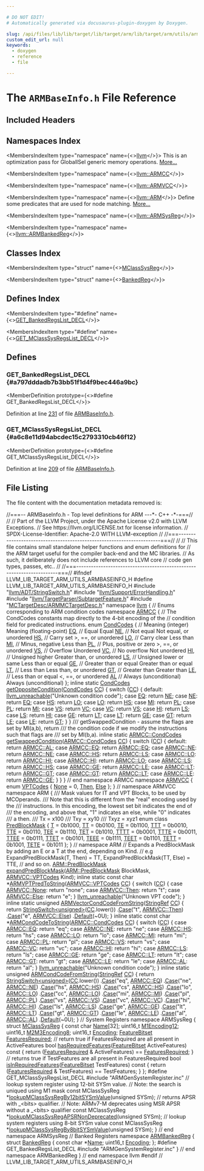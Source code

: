 ```yaml
---

# DO NOT EDIT!
# Automatically generated via docusaurus-plugin-doxygen by Doxygen.

slug: /api/files/lib/lib/target/lib/target/arm/lib/target/arm/utils/armbaseinfo-h
custom_edit_url: null
keywords:
  - doxygen
  - reference
  - file

---
```





# The `ARMBaseInfo.h` File Reference

<DoxygenPage pluginConfig={pluginConfig}>



## Included Headers

<IncludesList>
<IncludesListItem
  filePath="llvm/ADT/StringSwitch.h"
  permalink="/docs/api/files/include/include/llvm/include/llvm/adt/stringswitch-h"
  isLocal="true" />
<IncludesListItem
  filePath="llvm/Support/ErrorHandling.h"
  permalink="/docs/api/files/include/include/llvm/include/llvm/support/errorhandling-h"
  isLocal="true" />
<IncludesListItem
  filePath="llvm/TargetParser/SubtargetFeature.h"
  permalink="/docs/api/files/include/include/llvm/include/llvm/targetparser/subtargetfeature-h"
  isLocal="true" />
<IncludesListItem
  filePath="MCTargetDesc/ARMMCTargetDesc.h"
  permalink="/docs/api/files/lib/lib/target/lib/target/arm/lib/target/arm/mctargetdesc/armmctargetdesc-h"
  isLocal="true" />
<IncludesListItem
  filePath="ARMGenSystemRegister.inc"
  permalink=""
  isLocal="true" />
</IncludesList>

## Namespaces Index

<MembersIndex>

<MembersIndexItem
  type="namespace"
  name={<><a href="/docs/api/namespaces/llvm">llvm</a></>}>
This is an optimization pass for GlobalISel generic memory operations. <a href="/docs/api/namespaces/llvm/#details">More...</a>
</MembersIndexItem>

<MembersIndexItem
  type="namespace"
  name={<><a href="/docs/api/namespaces/llvm/armcc">llvm::ARMCC</a></>}>
</MembersIndexItem>

<MembersIndexItem
  type="namespace"
  name={<><a href="/docs/api/namespaces/llvm/armvcc">llvm::ARMVCC</a></>}>
</MembersIndexItem>

<MembersIndexItem
  type="namespace"
  name={<><a href="/docs/api/namespaces/llvm/arm">llvm::ARM</a></>}>
Define some predicates that are used for node matching. <a href="/docs/api/namespaces/llvm/arm/#details">More...</a>
</MembersIndexItem>

<MembersIndexItem
  type="namespace"
  name={<><a href="/docs/api/namespaces/llvm/armsysreg">llvm::ARMSysReg</a></>}>
</MembersIndexItem>

<MembersIndexItem
  type="namespace"
  name={<><a href="/docs/api/namespaces/llvm/armbankedreg">llvm::ARMBankedReg</a></>}>
</MembersIndexItem>

</MembersIndex>

## Classes Index

<MembersIndex>

<MembersIndexItem
  type="struct"
  name={<><a href="/docs/api/structs/llvm/armsysreg/mclasssysreg">MClassSysReg</a></>}>
</MembersIndexItem>

<MembersIndexItem
  type="struct"
  name={<><a href="/docs/api/structs/llvm/armbankedreg/bankedreg">BankedReg</a></>}>
</MembersIndexItem>

</MembersIndex>

## Defines Index

<MembersIndex>

<MembersIndexItem
  type="#define"
  name={<><a href="#a797dddadb7b3bb51f1d4f9bec446a9bc">GET&#95;BankedRegsList&#95;DECL</a></>}>
</MembersIndexItem>

<MembersIndexItem
  type="#define"
  name={<><a href="#a6c8e11d94abcdec15c2793310cb46f12">GET&#95;MClassSysRegsList&#95;DECL</a></>}>
</MembersIndexItem>

</MembersIndex>


<SectionDefinition>

## Defines

### GET&#95;BankedRegsList&#95;DECL {#a797dddadb7b3bb51f1d4f9bec446a9bc}

<MemberDefinition
  prototype={<>#define GET&#95;BankedRegsList&#95;DECL</>}>

Definition at line <a href="#l00231">231</a> of file <a href="/docs/api/files/lib/lib/target/lib/target/arm/lib/target/arm/utils/armbaseinfo-h">ARMBaseInfo.h</a>.
</MemberDefinition>

### GET&#95;MClassSysRegsList&#95;DECL {#a6c8e11d94abcdec15c2793310cb46f12}

<MemberDefinition
  prototype={<>#define GET&#95;MClassSysRegsList&#95;DECL</>}>

Definition at line <a href="#l00209">209</a> of file <a href="/docs/api/files/lib/lib/target/lib/target/arm/lib/target/arm/utils/armbaseinfo-h">ARMBaseInfo.h</a>.
</MemberDefinition>

</SectionDefinition>

## File Listing

The file content with the documentation metadata removed is:

<ProgramListing>

<Link id="l00001" /><CodeLine lineNumber="1"><span class="doxyHighlightComment">//===-- ARMBaseInfo.h - Top level definitions for ARM ---&#42;- C++ -&#42;-===//</span></CodeLine>
<Link id="l00002" /><CodeLine lineNumber="2"><span class="doxyHighlightComment">//</span></CodeLine>
<Link id="l00003" /><CodeLine lineNumber="3"><span class="doxyHighlightComment">// Part of the LLVM Project, under the Apache License v2.0 with LLVM Exceptions.</span></CodeLine>
<Link id="l00004" /><CodeLine lineNumber="4"><span class="doxyHighlightComment">// See https://llvm.org/LICENSE.txt for license information.</span></CodeLine>
<Link id="l00005" /><CodeLine lineNumber="5"><span class="doxyHighlightComment">// SPDX-License-Identifier: Apache-2.0 WITH LLVM-exception</span></CodeLine>
<Link id="l00006" /><CodeLine lineNumber="6"><span class="doxyHighlightComment">//</span></CodeLine>
<Link id="l00007" /><CodeLine lineNumber="7"><span class="doxyHighlightComment">//===----------------------------------------------------------------------===//</span></CodeLine>
<Link id="l00008" /><CodeLine lineNumber="8"><span class="doxyHighlightComment">//</span></CodeLine>
<Link id="l00009" /><CodeLine lineNumber="9"><span class="doxyHighlightComment">// This file contains small standalone helper functions and enum definitions for</span></CodeLine>
<Link id="l00010" /><CodeLine lineNumber="10"><span class="doxyHighlightComment">// the ARM target useful for the compiler back-end and the MC libraries.</span></CodeLine>
<Link id="l00011" /><CodeLine lineNumber="11"><span class="doxyHighlightComment">// As such, it deliberately does not include references to LLVM core</span></CodeLine>
<Link id="l00012" /><CodeLine lineNumber="12"><span class="doxyHighlightComment">// code gen types, passes, etc..</span></CodeLine>
<Link id="l00013" /><CodeLine lineNumber="13"><span class="doxyHighlightComment">//</span></CodeLine>
<Link id="l00014" /><CodeLine lineNumber="14"><span class="doxyHighlightComment">//===----------------------------------------------------------------------===//</span></CodeLine>
<Link id="l00015" /><CodeLine lineNumber="15"></CodeLine>
<Link id="l00016" /><CodeLine lineNumber="16"><span class="doxyHighlightPreprocessor">#ifndef LLVM&#95;LIB&#95;TARGET&#95;ARM&#95;UTILS&#95;ARMBASEINFO&#95;H</span></CodeLine>
<Link id="l00017" /><CodeLine lineNumber="17"><span class="doxyHighlightPreprocessor">#define LLVM&#95;LIB&#95;TARGET&#95;ARM&#95;UTILS&#95;ARMBASEINFO&#95;H</span></CodeLine>
<Link id="l00018" /><CodeLine lineNumber="18"></CodeLine>
<Link id="l00019" /><CodeLine lineNumber="19"><span class="doxyHighlightPreprocessor">#include &quot;<a href="/docs/api/files/include/include/llvm/include/llvm/adt/stringswitch-h">llvm/ADT/StringSwitch.h</a>&quot;</span></CodeLine>
<Link id="l00020" /><CodeLine lineNumber="20"><span class="doxyHighlightPreprocessor">#include &quot;<a href="/docs/api/files/include/include/llvm/include/llvm/support/errorhandling-h">llvm/Support/ErrorHandling.h</a>&quot;</span></CodeLine>
<Link id="l00021" /><CodeLine lineNumber="21"><span class="doxyHighlightPreprocessor">#include &quot;<a href="/docs/api/files/include/include/llvm/include/llvm/targetparser/subtargetfeature-h">llvm/TargetParser/SubtargetFeature.h</a>&quot;</span></CodeLine>
<Link id="l00022" /><CodeLine lineNumber="22"><span class="doxyHighlightPreprocessor">#include &quot;<a href="/docs/api/files/lib/lib/target/lib/target/arm/lib/target/arm/mctargetdesc/armmctargetdesc-h">MCTargetDesc/ARMMCTargetDesc.h</a>&quot;</span></CodeLine>
<Link id="l00023" /><CodeLine lineNumber="23"></CodeLine>
<Link id="l00024" /><CodeLine lineNumber="24"><span class="doxyHighlightKeyword">namespace </span><span class="doxyHighlight"><a href="/docs/api/namespaces/llvm">llvm</a> &#123;</span></CodeLine>
<Link id="l00025" /><CodeLine lineNumber="25"></CodeLine>
<Link id="l00026" /><CodeLine lineNumber="26"><span class="doxyHighlightComment">// Enums corresponding to ARM condition codes</span></CodeLine>
<Link id="l00027" /><CodeLine lineNumber="27" lineLink="/docs/api/namespaces/llvm/armcc"><span class="doxyHighlightKeyword">namespace </span><span class="doxyHighlight"><a href="/docs/api/namespaces/llvm/armcc">ARMCC</a> &#123;</span></CodeLine>
<Link id="l00028" /><CodeLine lineNumber="28"><span class="doxyHighlightComment">// The CondCodes constants map directly to the 4-bit encoding of the</span></CodeLine>
<Link id="l00029" /><CodeLine lineNumber="29"><span class="doxyHighlightComment">// condition field for predicated instructions.</span></CodeLine>
<Link id="l00030" /><CodeLine lineNumber="30" lineLink="/docs/api/namespaces/llvm/armcc/#ac8391dd6b8083baa870dee5142ff22b6"><span class="doxyHighlightKeyword">enum</span><span class="doxyHighlight"> <a href="/docs/api/namespaces/llvm/armcc/#ac8391dd6b8083baa870dee5142ff22b6">CondCodes</a> &#123; </span><span class="doxyHighlightComment">// Meaning (integer)          Meaning (floating-point)</span></CodeLine>
<Link id="l00031" /><CodeLine lineNumber="31" lineLink="/docs/api/namespaces/llvm/armcc/#ac8391dd6b8083baa870dee5142ff22b6a4f1d9a9a0660bc80837984980c7ba402"><span class="doxyHighlight">  <a href="/docs/api/namespaces/llvm/armcc/#ac8391dd6b8083baa870dee5142ff22b6a4f1d9a9a0660bc80837984980c7ba402">EQ</a>,            </span><span class="doxyHighlightComment">// Equal                      Equal</span></CodeLine>
<Link id="l00032" /><CodeLine lineNumber="32" lineLink="/docs/api/namespaces/llvm/armcc/#ac8391dd6b8083baa870dee5142ff22b6ae08639a6e0f682daf9d9b4809ee0cf7c"><span class="doxyHighlight">  <a href="/docs/api/namespaces/llvm/armcc/#ac8391dd6b8083baa870dee5142ff22b6ae08639a6e0f682daf9d9b4809ee0cf7c">NE</a>,            </span><span class="doxyHighlightComment">// Not equal                  Not equal, or unordered</span></CodeLine>
<Link id="l00033" /><CodeLine lineNumber="33" lineLink="/docs/api/namespaces/llvm/armcc/#ac8391dd6b8083baa870dee5142ff22b6a038249ad0a9ef6d79cc3506c96dd3c1f"><span class="doxyHighlight">  <a href="/docs/api/namespaces/llvm/armcc/#ac8391dd6b8083baa870dee5142ff22b6a038249ad0a9ef6d79cc3506c96dd3c1f">HS</a>,            </span><span class="doxyHighlightComment">// Carry set                  &gt;, ==, or unordered</span></CodeLine>
<Link id="l00034" /><CodeLine lineNumber="34" lineLink="/docs/api/namespaces/llvm/armcc/#ac8391dd6b8083baa870dee5142ff22b6a85a7716b3a259c91702bce293fb923df"><span class="doxyHighlight">  <a href="/docs/api/namespaces/llvm/armcc/#ac8391dd6b8083baa870dee5142ff22b6a85a7716b3a259c91702bce293fb923df">LO</a>,            </span><span class="doxyHighlightComment">// Carry clear                Less than</span></CodeLine>
<Link id="l00035" /><CodeLine lineNumber="35" lineLink="/docs/api/namespaces/llvm/armcc/#ac8391dd6b8083baa870dee5142ff22b6af6284b830f5e4fe2a8ddb9ff1a25ee46"><span class="doxyHighlight">  <a href="/docs/api/namespaces/llvm/armcc/#ac8391dd6b8083baa870dee5142ff22b6af6284b830f5e4fe2a8ddb9ff1a25ee46">MI</a>,            </span><span class="doxyHighlightComment">// Minus, negative            Less than</span></CodeLine>
<Link id="l00036" /><CodeLine lineNumber="36" lineLink="/docs/api/namespaces/llvm/armcc/#ac8391dd6b8083baa870dee5142ff22b6a8a1e111b6a355c527c0e325a6492c1fe"><span class="doxyHighlight">  <a href="/docs/api/namespaces/llvm/armcc/#ac8391dd6b8083baa870dee5142ff22b6a8a1e111b6a355c527c0e325a6492c1fe">PL</a>,            </span><span class="doxyHighlightComment">// Plus, positive or zero     &gt;, ==, or unordered</span></CodeLine>
<Link id="l00037" /><CodeLine lineNumber="37" lineLink="/docs/api/namespaces/llvm/armcc/#ac8391dd6b8083baa870dee5142ff22b6abe109952a13e776b7b978e02e4f33427"><span class="doxyHighlight">  <a href="/docs/api/namespaces/llvm/armcc/#ac8391dd6b8083baa870dee5142ff22b6abe109952a13e776b7b978e02e4f33427">VS</a>,            </span><span class="doxyHighlightComment">// Overflow                   Unordered</span></CodeLine>
<Link id="l00038" /><CodeLine lineNumber="38" lineLink="/docs/api/namespaces/llvm/armcc/#ac8391dd6b8083baa870dee5142ff22b6ad2c4e3875c38c36df4848049d50cc28d"><span class="doxyHighlight">  <a href="/docs/api/namespaces/llvm/armcc/#ac8391dd6b8083baa870dee5142ff22b6ad2c4e3875c38c36df4848049d50cc28d">VC</a>,            </span><span class="doxyHighlightComment">// No overflow                Not unordered</span></CodeLine>
<Link id="l00039" /><CodeLine lineNumber="39" lineLink="/docs/api/namespaces/llvm/armcc/#ac8391dd6b8083baa870dee5142ff22b6a7ed629585c923f434528020bd892bb97"><span class="doxyHighlight">  <a href="/docs/api/namespaces/llvm/armcc/#ac8391dd6b8083baa870dee5142ff22b6a7ed629585c923f434528020bd892bb97">HI</a>,            </span><span class="doxyHighlightComment">// Unsigned higher            Greater than, or unordered</span></CodeLine>
<Link id="l00040" /><CodeLine lineNumber="40" lineLink="/docs/api/namespaces/llvm/armcc/#ac8391dd6b8083baa870dee5142ff22b6a5b518bf08cf352b115648f7719a7f610"><span class="doxyHighlight">  <a href="/docs/api/namespaces/llvm/armcc/#ac8391dd6b8083baa870dee5142ff22b6a5b518bf08cf352b115648f7719a7f610">LS</a>,            </span><span class="doxyHighlightComment">// Unsigned lower or same     Less than or equal</span></CodeLine>
<Link id="l00041" /><CodeLine lineNumber="41" lineLink="/docs/api/namespaces/llvm/armcc/#ac8391dd6b8083baa870dee5142ff22b6a802d63db44042a459a19b9f89b5b470c"><span class="doxyHighlight">  <a href="/docs/api/namespaces/llvm/armcc/#ac8391dd6b8083baa870dee5142ff22b6a802d63db44042a459a19b9f89b5b470c">GE</a>,            </span><span class="doxyHighlightComment">// Greater than or equal      Greater than or equal</span></CodeLine>
<Link id="l00042" /><CodeLine lineNumber="42" lineLink="/docs/api/namespaces/llvm/armcc/#ac8391dd6b8083baa870dee5142ff22b6a5f1f4297ecf2dafb48ff1cb0597faea8"><span class="doxyHighlight">  <a href="/docs/api/namespaces/llvm/armcc/#ac8391dd6b8083baa870dee5142ff22b6a5f1f4297ecf2dafb48ff1cb0597faea8">LT</a>,            </span><span class="doxyHighlightComment">// Less than                  Less than, or unordered</span></CodeLine>
<Link id="l00043" /><CodeLine lineNumber="43" lineLink="/docs/api/namespaces/llvm/armcc/#ac8391dd6b8083baa870dee5142ff22b6ace020af050937ea3b758ed0f2c07af50"><span class="doxyHighlight">  <a href="/docs/api/namespaces/llvm/armcc/#ac8391dd6b8083baa870dee5142ff22b6ace020af050937ea3b758ed0f2c07af50">GT</a>,            </span><span class="doxyHighlightComment">// Greater than               Greater than</span></CodeLine>
<Link id="l00044" /><CodeLine lineNumber="44" lineLink="/docs/api/namespaces/llvm/armcc/#ac8391dd6b8083baa870dee5142ff22b6a59df2d2242b1477e41d1d160980ed371"><span class="doxyHighlight">  <a href="/docs/api/namespaces/llvm/armcc/#ac8391dd6b8083baa870dee5142ff22b6a59df2d2242b1477e41d1d160980ed371">LE</a>,            </span><span class="doxyHighlightComment">// Less than or equal         &lt;, ==, or unordered</span></CodeLine>
<Link id="l00045" /><CodeLine lineNumber="45" lineLink="/docs/api/namespaces/llvm/armcc/#ac8391dd6b8083baa870dee5142ff22b6a8b2ef77967dee1220cc6ee5aee595e11"><span class="doxyHighlight">  <a href="/docs/api/namespaces/llvm/armcc/#ac8391dd6b8083baa870dee5142ff22b6a8b2ef77967dee1220cc6ee5aee595e11">AL</a>             </span><span class="doxyHighlightComment">// Always (unconditional)     Always (unconditional)</span></CodeLine>
<Link id="l00046" /><CodeLine lineNumber="46"><span class="doxyHighlight">&#125;;</span></CodeLine>
<Link id="l00047" /><CodeLine lineNumber="47"></CodeLine>
<Link id="l00048" /><CodeLine lineNumber="48" lineLink="/docs/api/namespaces/llvm/armcc/#a4bd63de978510703f28cd98ea7c0ffa5"><span class="doxyHighlightKeyword">inline</span><span class="doxyHighlight"> </span><span class="doxyHighlightKeyword">static</span><span class="doxyHighlight"> <a href="/docs/api/namespaces/llvm/armcc/#ac8391dd6b8083baa870dee5142ff22b6">CondCodes</a> <a href="/docs/api/namespaces/llvm/armcc/#a4bd63de978510703f28cd98ea7c0ffa5">getOppositeCondition</a>(<a href="/docs/api/namespaces/llvm/armcc/#ac8391dd6b8083baa870dee5142ff22b6">CondCodes</a> <a href="/docs/api/files/lib/lib/target/lib/target/riscv/riscvredundantcopyelimination-cpp/#a77c69067ae8279bc00ab8757731e90d7">CC</a>) &#123;</span></CodeLine>
<Link id="l00049" /><CodeLine lineNumber="49"><span class="doxyHighlight">  </span><span class="doxyHighlightKeywordFlow">switch</span><span class="doxyHighlight"> (<a href="/docs/api/files/lib/lib/target/lib/target/riscv/riscvredundantcopyelimination-cpp/#a77c69067ae8279bc00ab8757731e90d7">CC</a>) &#123;</span></CodeLine>
<Link id="l00050" /><CodeLine lineNumber="50"><span class="doxyHighlight">  </span><span class="doxyHighlightKeywordFlow">default</span><span class="doxyHighlight">: <a href="/docs/api/files/include/include/llvm/include/llvm/support/errorhandling-h/#ace243f5c25697a1107cce46626b3dc94">llvm&#95;unreachable</a>(</span><span class="doxyHighlightStringLiteral">&quot;Unknown condition code&quot;</span><span class="doxyHighlight">);</span></CodeLine>
<Link id="l00051" /><CodeLine lineNumber="51"><span class="doxyHighlight">  </span><span class="doxyHighlightKeywordFlow">case</span><span class="doxyHighlight"> <a href="/docs/api/namespaces/llvm/armcc/#ac8391dd6b8083baa870dee5142ff22b6a4f1d9a9a0660bc80837984980c7ba402">EQ</a>: </span><span class="doxyHighlightKeywordFlow">return</span><span class="doxyHighlight"> <a href="/docs/api/namespaces/llvm/armcc/#ac8391dd6b8083baa870dee5142ff22b6ae08639a6e0f682daf9d9b4809ee0cf7c">NE</a>;</span></CodeLine>
<Link id="l00052" /><CodeLine lineNumber="52"><span class="doxyHighlight">  </span><span class="doxyHighlightKeywordFlow">case</span><span class="doxyHighlight"> <a href="/docs/api/namespaces/llvm/armcc/#ac8391dd6b8083baa870dee5142ff22b6ae08639a6e0f682daf9d9b4809ee0cf7c">NE</a>: </span><span class="doxyHighlightKeywordFlow">return</span><span class="doxyHighlight"> <a href="/docs/api/namespaces/llvm/armcc/#ac8391dd6b8083baa870dee5142ff22b6a4f1d9a9a0660bc80837984980c7ba402">EQ</a>;</span></CodeLine>
<Link id="l00053" /><CodeLine lineNumber="53"><span class="doxyHighlight">  </span><span class="doxyHighlightKeywordFlow">case</span><span class="doxyHighlight"> <a href="/docs/api/namespaces/llvm/armcc/#ac8391dd6b8083baa870dee5142ff22b6a038249ad0a9ef6d79cc3506c96dd3c1f">HS</a>: </span><span class="doxyHighlightKeywordFlow">return</span><span class="doxyHighlight"> <a href="/docs/api/namespaces/llvm/armcc/#ac8391dd6b8083baa870dee5142ff22b6a85a7716b3a259c91702bce293fb923df">LO</a>;</span></CodeLine>
<Link id="l00054" /><CodeLine lineNumber="54"><span class="doxyHighlight">  </span><span class="doxyHighlightKeywordFlow">case</span><span class="doxyHighlight"> <a href="/docs/api/namespaces/llvm/armcc/#ac8391dd6b8083baa870dee5142ff22b6a85a7716b3a259c91702bce293fb923df">LO</a>: </span><span class="doxyHighlightKeywordFlow">return</span><span class="doxyHighlight"> <a href="/docs/api/namespaces/llvm/armcc/#ac8391dd6b8083baa870dee5142ff22b6a038249ad0a9ef6d79cc3506c96dd3c1f">HS</a>;</span></CodeLine>
<Link id="l00055" /><CodeLine lineNumber="55"><span class="doxyHighlight">  </span><span class="doxyHighlightKeywordFlow">case</span><span class="doxyHighlight"> <a href="/docs/api/namespaces/llvm/armcc/#ac8391dd6b8083baa870dee5142ff22b6af6284b830f5e4fe2a8ddb9ff1a25ee46">MI</a>: </span><span class="doxyHighlightKeywordFlow">return</span><span class="doxyHighlight"> <a href="/docs/api/namespaces/llvm/armcc/#ac8391dd6b8083baa870dee5142ff22b6a8a1e111b6a355c527c0e325a6492c1fe">PL</a>;</span></CodeLine>
<Link id="l00056" /><CodeLine lineNumber="56"><span class="doxyHighlight">  </span><span class="doxyHighlightKeywordFlow">case</span><span class="doxyHighlight"> <a href="/docs/api/namespaces/llvm/armcc/#ac8391dd6b8083baa870dee5142ff22b6a8a1e111b6a355c527c0e325a6492c1fe">PL</a>: </span><span class="doxyHighlightKeywordFlow">return</span><span class="doxyHighlight"> <a href="/docs/api/namespaces/llvm/armcc/#ac8391dd6b8083baa870dee5142ff22b6af6284b830f5e4fe2a8ddb9ff1a25ee46">MI</a>;</span></CodeLine>
<Link id="l00057" /><CodeLine lineNumber="57"><span class="doxyHighlight">  </span><span class="doxyHighlightKeywordFlow">case</span><span class="doxyHighlight"> <a href="/docs/api/namespaces/llvm/armcc/#ac8391dd6b8083baa870dee5142ff22b6abe109952a13e776b7b978e02e4f33427">VS</a>: </span><span class="doxyHighlightKeywordFlow">return</span><span class="doxyHighlight"> <a href="/docs/api/namespaces/llvm/armcc/#ac8391dd6b8083baa870dee5142ff22b6ad2c4e3875c38c36df4848049d50cc28d">VC</a>;</span></CodeLine>
<Link id="l00058" /><CodeLine lineNumber="58"><span class="doxyHighlight">  </span><span class="doxyHighlightKeywordFlow">case</span><span class="doxyHighlight"> <a href="/docs/api/namespaces/llvm/armcc/#ac8391dd6b8083baa870dee5142ff22b6ad2c4e3875c38c36df4848049d50cc28d">VC</a>: </span><span class="doxyHighlightKeywordFlow">return</span><span class="doxyHighlight"> <a href="/docs/api/namespaces/llvm/armcc/#ac8391dd6b8083baa870dee5142ff22b6abe109952a13e776b7b978e02e4f33427">VS</a>;</span></CodeLine>
<Link id="l00059" /><CodeLine lineNumber="59"><span class="doxyHighlight">  </span><span class="doxyHighlightKeywordFlow">case</span><span class="doxyHighlight"> <a href="/docs/api/namespaces/llvm/armcc/#ac8391dd6b8083baa870dee5142ff22b6a7ed629585c923f434528020bd892bb97">HI</a>: </span><span class="doxyHighlightKeywordFlow">return</span><span class="doxyHighlight"> <a href="/docs/api/namespaces/llvm/armcc/#ac8391dd6b8083baa870dee5142ff22b6a5b518bf08cf352b115648f7719a7f610">LS</a>;</span></CodeLine>
<Link id="l00060" /><CodeLine lineNumber="60"><span class="doxyHighlight">  </span><span class="doxyHighlightKeywordFlow">case</span><span class="doxyHighlight"> <a href="/docs/api/namespaces/llvm/armcc/#ac8391dd6b8083baa870dee5142ff22b6a5b518bf08cf352b115648f7719a7f610">LS</a>: </span><span class="doxyHighlightKeywordFlow">return</span><span class="doxyHighlight"> <a href="/docs/api/namespaces/llvm/armcc/#ac8391dd6b8083baa870dee5142ff22b6a7ed629585c923f434528020bd892bb97">HI</a>;</span></CodeLine>
<Link id="l00061" /><CodeLine lineNumber="61"><span class="doxyHighlight">  </span><span class="doxyHighlightKeywordFlow">case</span><span class="doxyHighlight"> <a href="/docs/api/namespaces/llvm/armcc/#ac8391dd6b8083baa870dee5142ff22b6a802d63db44042a459a19b9f89b5b470c">GE</a>: </span><span class="doxyHighlightKeywordFlow">return</span><span class="doxyHighlight"> <a href="/docs/api/namespaces/llvm/armcc/#ac8391dd6b8083baa870dee5142ff22b6a5f1f4297ecf2dafb48ff1cb0597faea8">LT</a>;</span></CodeLine>
<Link id="l00062" /><CodeLine lineNumber="62"><span class="doxyHighlight">  </span><span class="doxyHighlightKeywordFlow">case</span><span class="doxyHighlight"> <a href="/docs/api/namespaces/llvm/armcc/#ac8391dd6b8083baa870dee5142ff22b6a5f1f4297ecf2dafb48ff1cb0597faea8">LT</a>: </span><span class="doxyHighlightKeywordFlow">return</span><span class="doxyHighlight"> <a href="/docs/api/namespaces/llvm/armcc/#ac8391dd6b8083baa870dee5142ff22b6a802d63db44042a459a19b9f89b5b470c">GE</a>;</span></CodeLine>
<Link id="l00063" /><CodeLine lineNumber="63"><span class="doxyHighlight">  </span><span class="doxyHighlightKeywordFlow">case</span><span class="doxyHighlight"> <a href="/docs/api/namespaces/llvm/armcc/#ac8391dd6b8083baa870dee5142ff22b6ace020af050937ea3b758ed0f2c07af50">GT</a>: </span><span class="doxyHighlightKeywordFlow">return</span><span class="doxyHighlight"> <a href="/docs/api/namespaces/llvm/armcc/#ac8391dd6b8083baa870dee5142ff22b6a59df2d2242b1477e41d1d160980ed371">LE</a>;</span></CodeLine>
<Link id="l00064" /><CodeLine lineNumber="64"><span class="doxyHighlight">  </span><span class="doxyHighlightKeywordFlow">case</span><span class="doxyHighlight"> <a href="/docs/api/namespaces/llvm/armcc/#ac8391dd6b8083baa870dee5142ff22b6a59df2d2242b1477e41d1d160980ed371">LE</a>: </span><span class="doxyHighlightKeywordFlow">return</span><span class="doxyHighlight"> <a href="/docs/api/namespaces/llvm/armcc/#ac8391dd6b8083baa870dee5142ff22b6ace020af050937ea3b758ed0f2c07af50">GT</a>;</span></CodeLine>
<Link id="l00065" /><CodeLine lineNumber="65"><span class="doxyHighlight">  &#125;</span></CodeLine>
<Link id="l00066" /><CodeLine lineNumber="66"><span class="doxyHighlight">&#125;</span></CodeLine>
<Link id="l00067" /><CodeLine lineNumber="67"></CodeLine>
<Link id="l00068" /><CodeLine lineNumber="68"><span class="doxyHighlightComment">/// getSwappedCondition - assume the flags are set by MI(a,b), return</span></CodeLine>
<Link id="l00069" /><CodeLine lineNumber="69"><span class="doxyHighlightComment">/// the condition code if we modify the instructions such that flags are</span></CodeLine>
<Link id="l00070" /><CodeLine lineNumber="70"><span class="doxyHighlightComment">/// set by MI(b,a).</span></CodeLine>
<Link id="l00071" /><CodeLine lineNumber="71" lineLink="/docs/api/namespaces/llvm/armcc/#a61cfc597ed332871e150787939dd3923"><span class="doxyHighlightKeyword">inline</span><span class="doxyHighlight"> </span><span class="doxyHighlightKeyword">static</span><span class="doxyHighlight"> <a href="/docs/api/namespaces/llvm/armcc/#ac8391dd6b8083baa870dee5142ff22b6">ARMCC::CondCodes</a> <a href="/docs/api/namespaces/llvm/armcc/#a61cfc597ed332871e150787939dd3923">getSwappedCondition</a>(<a href="/docs/api/namespaces/llvm/armcc/#ac8391dd6b8083baa870dee5142ff22b6">ARMCC::CondCodes</a> <a href="/docs/api/files/lib/lib/target/lib/target/riscv/riscvredundantcopyelimination-cpp/#a77c69067ae8279bc00ab8757731e90d7">CC</a>) &#123;</span></CodeLine>
<Link id="l00072" /><CodeLine lineNumber="72"><span class="doxyHighlight">  </span><span class="doxyHighlightKeywordFlow">switch</span><span class="doxyHighlight"> (<a href="/docs/api/files/lib/lib/target/lib/target/riscv/riscvredundantcopyelimination-cpp/#a77c69067ae8279bc00ab8757731e90d7">CC</a>) &#123;</span></CodeLine>
<Link id="l00073" /><CodeLine lineNumber="73"><span class="doxyHighlight">  </span><span class="doxyHighlightKeywordFlow">default</span><span class="doxyHighlight">: </span><span class="doxyHighlightKeywordFlow">return</span><span class="doxyHighlight"> <a href="/docs/api/namespaces/llvm/armcc/#ac8391dd6b8083baa870dee5142ff22b6a8b2ef77967dee1220cc6ee5aee595e11">ARMCC::AL</a>;</span></CodeLine>
<Link id="l00074" /><CodeLine lineNumber="74"><span class="doxyHighlight">  </span><span class="doxyHighlightKeywordFlow">case</span><span class="doxyHighlight"> <a href="/docs/api/namespaces/llvm/armcc/#ac8391dd6b8083baa870dee5142ff22b6a4f1d9a9a0660bc80837984980c7ba402">ARMCC::EQ</a>: </span><span class="doxyHighlightKeywordFlow">return</span><span class="doxyHighlight"> <a href="/docs/api/namespaces/llvm/armcc/#ac8391dd6b8083baa870dee5142ff22b6a4f1d9a9a0660bc80837984980c7ba402">ARMCC::EQ</a>;</span></CodeLine>
<Link id="l00075" /><CodeLine lineNumber="75"><span class="doxyHighlight">  </span><span class="doxyHighlightKeywordFlow">case</span><span class="doxyHighlight"> <a href="/docs/api/namespaces/llvm/armcc/#ac8391dd6b8083baa870dee5142ff22b6ae08639a6e0f682daf9d9b4809ee0cf7c">ARMCC::NE</a>: </span><span class="doxyHighlightKeywordFlow">return</span><span class="doxyHighlight"> <a href="/docs/api/namespaces/llvm/armcc/#ac8391dd6b8083baa870dee5142ff22b6ae08639a6e0f682daf9d9b4809ee0cf7c">ARMCC::NE</a>;</span></CodeLine>
<Link id="l00076" /><CodeLine lineNumber="76"><span class="doxyHighlight">  </span><span class="doxyHighlightKeywordFlow">case</span><span class="doxyHighlight"> <a href="/docs/api/namespaces/llvm/armcc/#ac8391dd6b8083baa870dee5142ff22b6a038249ad0a9ef6d79cc3506c96dd3c1f">ARMCC::HS</a>: </span><span class="doxyHighlightKeywordFlow">return</span><span class="doxyHighlight"> <a href="/docs/api/namespaces/llvm/armcc/#ac8391dd6b8083baa870dee5142ff22b6a5b518bf08cf352b115648f7719a7f610">ARMCC::LS</a>;</span></CodeLine>
<Link id="l00077" /><CodeLine lineNumber="77"><span class="doxyHighlight">  </span><span class="doxyHighlightKeywordFlow">case</span><span class="doxyHighlight"> <a href="/docs/api/namespaces/llvm/armcc/#ac8391dd6b8083baa870dee5142ff22b6a85a7716b3a259c91702bce293fb923df">ARMCC::LO</a>: </span><span class="doxyHighlightKeywordFlow">return</span><span class="doxyHighlight"> <a href="/docs/api/namespaces/llvm/armcc/#ac8391dd6b8083baa870dee5142ff22b6a7ed629585c923f434528020bd892bb97">ARMCC::HI</a>;</span></CodeLine>
<Link id="l00078" /><CodeLine lineNumber="78"><span class="doxyHighlight">  </span><span class="doxyHighlightKeywordFlow">case</span><span class="doxyHighlight"> <a href="/docs/api/namespaces/llvm/armcc/#ac8391dd6b8083baa870dee5142ff22b6a7ed629585c923f434528020bd892bb97">ARMCC::HI</a>: </span><span class="doxyHighlightKeywordFlow">return</span><span class="doxyHighlight"> <a href="/docs/api/namespaces/llvm/armcc/#ac8391dd6b8083baa870dee5142ff22b6a85a7716b3a259c91702bce293fb923df">ARMCC::LO</a>;</span></CodeLine>
<Link id="l00079" /><CodeLine lineNumber="79"><span class="doxyHighlight">  </span><span class="doxyHighlightKeywordFlow">case</span><span class="doxyHighlight"> <a href="/docs/api/namespaces/llvm/armcc/#ac8391dd6b8083baa870dee5142ff22b6a5b518bf08cf352b115648f7719a7f610">ARMCC::LS</a>: </span><span class="doxyHighlightKeywordFlow">return</span><span class="doxyHighlight"> <a href="/docs/api/namespaces/llvm/armcc/#ac8391dd6b8083baa870dee5142ff22b6a038249ad0a9ef6d79cc3506c96dd3c1f">ARMCC::HS</a>;</span></CodeLine>
<Link id="l00080" /><CodeLine lineNumber="80"><span class="doxyHighlight">  </span><span class="doxyHighlightKeywordFlow">case</span><span class="doxyHighlight"> <a href="/docs/api/namespaces/llvm/armcc/#ac8391dd6b8083baa870dee5142ff22b6a802d63db44042a459a19b9f89b5b470c">ARMCC::GE</a>: </span><span class="doxyHighlightKeywordFlow">return</span><span class="doxyHighlight"> <a href="/docs/api/namespaces/llvm/armcc/#ac8391dd6b8083baa870dee5142ff22b6a59df2d2242b1477e41d1d160980ed371">ARMCC::LE</a>;</span></CodeLine>
<Link id="l00081" /><CodeLine lineNumber="81"><span class="doxyHighlight">  </span><span class="doxyHighlightKeywordFlow">case</span><span class="doxyHighlight"> <a href="/docs/api/namespaces/llvm/armcc/#ac8391dd6b8083baa870dee5142ff22b6a5f1f4297ecf2dafb48ff1cb0597faea8">ARMCC::LT</a>: </span><span class="doxyHighlightKeywordFlow">return</span><span class="doxyHighlight"> <a href="/docs/api/namespaces/llvm/armcc/#ac8391dd6b8083baa870dee5142ff22b6ace020af050937ea3b758ed0f2c07af50">ARMCC::GT</a>;</span></CodeLine>
<Link id="l00082" /><CodeLine lineNumber="82"><span class="doxyHighlight">  </span><span class="doxyHighlightKeywordFlow">case</span><span class="doxyHighlight"> <a href="/docs/api/namespaces/llvm/armcc/#ac8391dd6b8083baa870dee5142ff22b6ace020af050937ea3b758ed0f2c07af50">ARMCC::GT</a>: </span><span class="doxyHighlightKeywordFlow">return</span><span class="doxyHighlight"> <a href="/docs/api/namespaces/llvm/armcc/#ac8391dd6b8083baa870dee5142ff22b6a5f1f4297ecf2dafb48ff1cb0597faea8">ARMCC::LT</a>;</span></CodeLine>
<Link id="l00083" /><CodeLine lineNumber="83"><span class="doxyHighlight">  </span><span class="doxyHighlightKeywordFlow">case</span><span class="doxyHighlight"> <a href="/docs/api/namespaces/llvm/armcc/#ac8391dd6b8083baa870dee5142ff22b6a59df2d2242b1477e41d1d160980ed371">ARMCC::LE</a>: </span><span class="doxyHighlightKeywordFlow">return</span><span class="doxyHighlight"> <a href="/docs/api/namespaces/llvm/armcc/#ac8391dd6b8083baa870dee5142ff22b6a802d63db44042a459a19b9f89b5b470c">ARMCC::GE</a>;</span></CodeLine>
<Link id="l00084" /><CodeLine lineNumber="84"><span class="doxyHighlight">  &#125;</span></CodeLine>
<Link id="l00085" /><CodeLine lineNumber="85"><span class="doxyHighlight">&#125;</span></CodeLine>
<Link id="l00086" /><CodeLine lineNumber="86"><span class="doxyHighlight">&#125; </span><span class="doxyHighlightComment">// end namespace ARMCC</span></CodeLine>
<Link id="l00087" /><CodeLine lineNumber="87"></CodeLine>
<Link id="l00088" /><CodeLine lineNumber="88" lineLink="/docs/api/namespaces/llvm/armvcc"><span class="doxyHighlightKeyword">namespace </span><span class="doxyHighlight"><a href="/docs/api/namespaces/llvm/armvcc">ARMVCC</a> &#123;</span></CodeLine>
<Link id="l00089" /><CodeLine lineNumber="89" lineLink="/docs/api/namespaces/llvm/armvcc/#ab502517eafbff78277085abe288528bb"><span class="doxyHighlight">  </span><span class="doxyHighlightKeyword">enum</span><span class="doxyHighlight"> <a href="/docs/api/namespaces/llvm/armvcc/#ab502517eafbff78277085abe288528bb">VPTCodes</a> &#123;</span></CodeLine>
<Link id="l00090" /><CodeLine lineNumber="90" lineLink="/docs/api/namespaces/llvm/armvcc/#ab502517eafbff78277085abe288528bba7d54338241268143d7fdc04d3d0f150b"><span class="doxyHighlight">    <a href="/docs/api/namespaces/llvm/armvcc/#ab502517eafbff78277085abe288528bba7d54338241268143d7fdc04d3d0f150b">None</a> = 0,</span></CodeLine>
<Link id="l00091" /><CodeLine lineNumber="91" lineLink="/docs/api/namespaces/llvm/armvcc/#ab502517eafbff78277085abe288528bba52ebc8bde3b53664af68aae0023e35d8"><span class="doxyHighlight">    <a href="/docs/api/namespaces/llvm/armvcc/#ab502517eafbff78277085abe288528bba52ebc8bde3b53664af68aae0023e35d8">Then</a>,</span></CodeLine>
<Link id="l00092" /><CodeLine lineNumber="92" lineLink="/docs/api/namespaces/llvm/armvcc/#ab502517eafbff78277085abe288528bba13dd849b2c9c1b8b71d8dbd5edcd65c1"><span class="doxyHighlight">    <a href="/docs/api/namespaces/llvm/armvcc/#ab502517eafbff78277085abe288528bba13dd849b2c9c1b8b71d8dbd5edcd65c1">Else</a></span></CodeLine>
<Link id="l00093" /><CodeLine lineNumber="93"><span class="doxyHighlight">  &#125;;</span></CodeLine>
<Link id="l00094" /><CodeLine lineNumber="94"><span class="doxyHighlight">&#125; </span><span class="doxyHighlightComment">// namespace ARMVCC</span></CodeLine>
<Link id="l00095" /><CodeLine lineNumber="95"></CodeLine>
<Link id="l00096" /><CodeLine lineNumber="96"><span class="doxyHighlightKeyword">namespace </span><span class="doxyHighlight">ARM &#123;</span></CodeLine>
<Link id="l00097" /><CodeLine lineNumber="97"><span class="doxyHighlightComment">  /// Mask values for IT and VPT Blocks, to be used by MCOperands.</span></CodeLine>
<Link id="l00098" /><CodeLine lineNumber="98"><span class="doxyHighlightComment">  /// Note that this is different from the &quot;real&quot; encoding used by the</span></CodeLine>
<Link id="l00099" /><CodeLine lineNumber="99"><span class="doxyHighlightComment">  /// instructions. In this encoding, the lowest set bit indicates the end of</span></CodeLine>
<Link id="l00100" /><CodeLine lineNumber="100"><span class="doxyHighlightComment">  /// the encoding, and above that, &quot;1&quot; indicates an else, while &quot;0&quot; indicates</span></CodeLine>
<Link id="l00101" /><CodeLine lineNumber="101"><span class="doxyHighlightComment">  /// a then.</span></CodeLine>
<Link id="l00102" /><CodeLine lineNumber="102"><span class="doxyHighlightComment">  ///   Tx = x100</span></CodeLine>
<Link id="l00103" /><CodeLine lineNumber="103"><span class="doxyHighlightComment">  ///   Txy = xy10</span></CodeLine>
<Link id="l00104" /><CodeLine lineNumber="104"><span class="doxyHighlightComment">  ///   Txyz = xyz1</span></CodeLine>
<Link id="l00105" /><CodeLine lineNumber="105" lineLink="/docs/api/namespaces/llvm/arm/#a5667e0461a51d2c4887056c3f684c341"><span class="doxyHighlight">  </span><span class="doxyHighlightKeyword">enum class</span><span class="doxyHighlight"> <a href="/docs/api/namespaces/llvm/arm/#a5667e0461a51d2c4887056c3f684c341">PredBlockMask</a> &#123;</span></CodeLine>
<Link id="l00106" /><CodeLine lineNumber="106" lineLink="/docs/api/namespaces/llvm/arm/#a5667e0461a51d2c4887056c3f684c341ab9ece18c950afbfa6b0fdbfa4ff731d3"><span class="doxyHighlight">    <a href="/docs/api/namespaces/llvm/arm/#a5667e0461a51d2c4887056c3f684c341ab9ece18c950afbfa6b0fdbfa4ff731d3">T</a> = 0b1000,</span></CodeLine>
<Link id="l00107" /><CodeLine lineNumber="107" lineLink="/docs/api/namespaces/llvm/arm/#a5667e0461a51d2c4887056c3f684c341adf1f3edb9115acb0a1e04209b7a9937b"><span class="doxyHighlight">    <a href="/docs/api/namespaces/llvm/arm/#a5667e0461a51d2c4887056c3f684c341adf1f3edb9115acb0a1e04209b7a9937b">TT</a> = 0b0100,</span></CodeLine>
<Link id="l00108" /><CodeLine lineNumber="108" lineLink="/docs/api/namespaces/llvm/arm/#a5667e0461a51d2c4887056c3f684c341a83f56f37a245ccaf8c885814074777f6"><span class="doxyHighlight">    <a href="/docs/api/namespaces/llvm/arm/#a5667e0461a51d2c4887056c3f684c341a83f56f37a245ccaf8c885814074777f6">TE</a> = 0b1100,</span></CodeLine>
<Link id="l00109" /><CodeLine lineNumber="109" lineLink="/docs/api/namespaces/llvm/arm/#a5667e0461a51d2c4887056c3f684c341ada189c1824c1b701010054237bcc143e"><span class="doxyHighlight">    <a href="/docs/api/namespaces/llvm/arm/#a5667e0461a51d2c4887056c3f684c341ada189c1824c1b701010054237bcc143e">TTT</a> = 0b0010,</span></CodeLine>
<Link id="l00110" /><CodeLine lineNumber="110" lineLink="/docs/api/namespaces/llvm/arm/#a5667e0461a51d2c4887056c3f684c341afd8d77ee3d7f17821dd0e3cdd084a8de"><span class="doxyHighlight">    <a href="/docs/api/namespaces/llvm/arm/#a5667e0461a51d2c4887056c3f684c341afd8d77ee3d7f17821dd0e3cdd084a8de">TTE</a> = 0b0110,</span></CodeLine>
<Link id="l00111" /><CodeLine lineNumber="111" lineLink="/docs/api/namespaces/llvm/arm/#a5667e0461a51d2c4887056c3f684c341ab20b39a3c3965c4ecd315a175a6a4344"><span class="doxyHighlight">    <a href="/docs/api/namespaces/llvm/arm/#a5667e0461a51d2c4887056c3f684c341ab20b39a3c3965c4ecd315a175a6a4344">TEE</a> = 0b1110,</span></CodeLine>
<Link id="l00112" /><CodeLine lineNumber="112" lineLink="/docs/api/namespaces/llvm/arm/#a5667e0461a51d2c4887056c3f684c341a268c4b76ec894ec6ad3c119ad7cc2170"><span class="doxyHighlight">    <a href="/docs/api/namespaces/llvm/arm/#a5667e0461a51d2c4887056c3f684c341a268c4b76ec894ec6ad3c119ad7cc2170">TET</a> = 0b1010,</span></CodeLine>
<Link id="l00113" /><CodeLine lineNumber="113" lineLink="/docs/api/namespaces/llvm/arm/#a5667e0461a51d2c4887056c3f684c341a2f803268a6367d0943978eb5f84cc62e"><span class="doxyHighlight">    <a href="/docs/api/namespaces/llvm/arm/#a5667e0461a51d2c4887056c3f684c341a2f803268a6367d0943978eb5f84cc62e">TTTT</a> = 0b0001,</span></CodeLine>
<Link id="l00114" /><CodeLine lineNumber="114" lineLink="/docs/api/namespaces/llvm/arm/#a5667e0461a51d2c4887056c3f684c341a26602062f5ecbeedb7084e3bb032287e"><span class="doxyHighlight">    <a href="/docs/api/namespaces/llvm/arm/#a5667e0461a51d2c4887056c3f684c341a26602062f5ecbeedb7084e3bb032287e">TTTE</a> = 0b0011,</span></CodeLine>
<Link id="l00115" /><CodeLine lineNumber="115" lineLink="/docs/api/namespaces/llvm/arm/#a5667e0461a51d2c4887056c3f684c341ae9b60b9e9682a5d95fda94294d4bf2dc"><span class="doxyHighlight">    <a href="/docs/api/namespaces/llvm/arm/#a5667e0461a51d2c4887056c3f684c341ae9b60b9e9682a5d95fda94294d4bf2dc">TTEE</a> = 0b0111,</span></CodeLine>
<Link id="l00116" /><CodeLine lineNumber="116" lineLink="/docs/api/namespaces/llvm/arm/#a5667e0461a51d2c4887056c3f684c341aeb6d54c3cd7fdc3f659a03e88464cdae"><span class="doxyHighlight">    <a href="/docs/api/namespaces/llvm/arm/#a5667e0461a51d2c4887056c3f684c341aeb6d54c3cd7fdc3f659a03e88464cdae">TTET</a> = 0b0101,</span></CodeLine>
<Link id="l00117" /><CodeLine lineNumber="117" lineLink="/docs/api/namespaces/llvm/arm/#a5667e0461a51d2c4887056c3f684c341af9f739e7c16a48775c137e4eb17fa13b"><span class="doxyHighlight">    <a href="/docs/api/namespaces/llvm/arm/#a5667e0461a51d2c4887056c3f684c341af9f739e7c16a48775c137e4eb17fa13b">TEEE</a> = 0b1111,</span></CodeLine>
<Link id="l00118" /><CodeLine lineNumber="118" lineLink="/docs/api/namespaces/llvm/arm/#a5667e0461a51d2c4887056c3f684c341a2d7807f4d4796f4e99f16f4be9461227"><span class="doxyHighlight">    <a href="/docs/api/namespaces/llvm/arm/#a5667e0461a51d2c4887056c3f684c341a2d7807f4d4796f4e99f16f4be9461227">TEET</a> = 0b1101,</span></CodeLine>
<Link id="l00119" /><CodeLine lineNumber="119" lineLink="/docs/api/namespaces/llvm/arm/#a5667e0461a51d2c4887056c3f684c341a5ab8ab59a8fab6f76001f8b19d9252a1"><span class="doxyHighlight">    <a href="/docs/api/namespaces/llvm/arm/#a5667e0461a51d2c4887056c3f684c341a5ab8ab59a8fab6f76001f8b19d9252a1">TETT</a> = 0b1001,</span></CodeLine>
<Link id="l00120" /><CodeLine lineNumber="120" lineLink="/docs/api/namespaces/llvm/arm/#a5667e0461a51d2c4887056c3f684c341a1a5b2ac8f21dd2ac3d0605ff0b067ec4"><span class="doxyHighlight">    <a href="/docs/api/namespaces/llvm/arm/#a5667e0461a51d2c4887056c3f684c341a1a5b2ac8f21dd2ac3d0605ff0b067ec4">TETE</a> = 0b1011</span></CodeLine>
<Link id="l00121" /><CodeLine lineNumber="121"><span class="doxyHighlight">  &#125;;</span></CodeLine>
<Link id="l00122" /><CodeLine lineNumber="122"><span class="doxyHighlight">&#125; </span><span class="doxyHighlightComment">// namespace ARM</span></CodeLine>
<Link id="l00123" /><CodeLine lineNumber="123"></CodeLine>
<Link id="l00124" /><CodeLine lineNumber="124"><span class="doxyHighlightComment">// Expands a PredBlockMask by adding an E or a T at the end, depending on Kind.</span></CodeLine>
<Link id="l00125" /><CodeLine lineNumber="125"><span class="doxyHighlightComment">// e.g ExpandPredBlockMask(T, Then) = TT, ExpandPredBlockMask(TT, Else) = TTE,</span></CodeLine>
<Link id="l00126" /><CodeLine lineNumber="126"><span class="doxyHighlightComment">// and so on.</span></CodeLine>
<Link id="l00127" /><CodeLine lineNumber="127"><span class="doxyHighlight"><a href="/docs/api/namespaces/llvm/arm/#a5667e0461a51d2c4887056c3f684c341">ARM::PredBlockMask</a> <a href="/docs/api/namespaces/llvm/#aac707d0ae59e2703f61d4c14e0494a14">expandPredBlockMask</a>(<a href="/docs/api/namespaces/llvm/arm/#a5667e0461a51d2c4887056c3f684c341">ARM::PredBlockMask</a> BlockMask,</span></CodeLine>
<Link id="l00128" /><CodeLine lineNumber="128"><span class="doxyHighlight">                                       <a href="/docs/api/namespaces/llvm/armvcc/#ab502517eafbff78277085abe288528bb">ARMVCC::VPTCodes</a> Kind);</span></CodeLine>
<Link id="l00129" /><CodeLine lineNumber="129"></CodeLine>
<Link id="l00130" /><CodeLine lineNumber="130" lineLink="/docs/api/namespaces/llvm/#a0565755d585276b614849fa249d641d7"><span class="doxyHighlightKeyword">inline</span><span class="doxyHighlight"> </span><span class="doxyHighlightKeyword">static</span><span class="doxyHighlight"> </span><span class="doxyHighlightKeyword">const</span><span class="doxyHighlight"> </span><span class="doxyHighlightKeywordType">char</span><span class="doxyHighlight"> &#42;<a href="/docs/api/namespaces/llvm/#a0565755d585276b614849fa249d641d7">ARMVPTPredToString</a>(<a href="/docs/api/namespaces/llvm/armvcc/#ab502517eafbff78277085abe288528bb">ARMVCC::VPTCodes</a> <a href="/docs/api/files/lib/lib/target/lib/target/riscv/riscvredundantcopyelimination-cpp/#a77c69067ae8279bc00ab8757731e90d7">CC</a>) &#123;</span></CodeLine>
<Link id="l00131" /><CodeLine lineNumber="131"><span class="doxyHighlight">  </span><span class="doxyHighlightKeywordFlow">switch</span><span class="doxyHighlight"> (<a href="/docs/api/files/lib/lib/target/lib/target/riscv/riscvredundantcopyelimination-cpp/#a77c69067ae8279bc00ab8757731e90d7">CC</a>) &#123;</span></CodeLine>
<Link id="l00132" /><CodeLine lineNumber="132"><span class="doxyHighlight">  </span><span class="doxyHighlightKeywordFlow">case</span><span class="doxyHighlight"> <a href="/docs/api/namespaces/llvm/armvcc/#ab502517eafbff78277085abe288528bba7d54338241268143d7fdc04d3d0f150b">ARMVCC::None</a>:  </span><span class="doxyHighlightKeywordFlow">return</span><span class="doxyHighlight"> </span><span class="doxyHighlightStringLiteral">&quot;none&quot;</span><span class="doxyHighlight">;</span></CodeLine>
<Link id="l00133" /><CodeLine lineNumber="133"><span class="doxyHighlight">  </span><span class="doxyHighlightKeywordFlow">case</span><span class="doxyHighlight"> <a href="/docs/api/namespaces/llvm/armvcc/#ab502517eafbff78277085abe288528bba52ebc8bde3b53664af68aae0023e35d8">ARMVCC::Then</a>:  </span><span class="doxyHighlightKeywordFlow">return</span><span class="doxyHighlight"> </span><span class="doxyHighlightStringLiteral">&quot;t&quot;</span><span class="doxyHighlight">;</span></CodeLine>
<Link id="l00134" /><CodeLine lineNumber="134"><span class="doxyHighlight">  </span><span class="doxyHighlightKeywordFlow">case</span><span class="doxyHighlight"> <a href="/docs/api/namespaces/llvm/armvcc/#ab502517eafbff78277085abe288528bba13dd849b2c9c1b8b71d8dbd5edcd65c1">ARMVCC::Else</a>:  </span><span class="doxyHighlightKeywordFlow">return</span><span class="doxyHighlight"> </span><span class="doxyHighlightStringLiteral">&quot;e&quot;</span><span class="doxyHighlight">;</span></CodeLine>
<Link id="l00135" /><CodeLine lineNumber="135"><span class="doxyHighlight">  &#125;</span></CodeLine>
<Link id="l00136" /><CodeLine lineNumber="136"><span class="doxyHighlight">  <a href="/docs/api/files/include/include/llvm/include/llvm/support/errorhandling-h/#ace243f5c25697a1107cce46626b3dc94">llvm&#95;unreachable</a>(</span><span class="doxyHighlightStringLiteral">&quot;Unknown VPT code&quot;</span><span class="doxyHighlight">);</span></CodeLine>
<Link id="l00137" /><CodeLine lineNumber="137"><span class="doxyHighlight">&#125;</span></CodeLine>
<Link id="l00138" /><CodeLine lineNumber="138"></CodeLine>
<Link id="l00139" /><CodeLine lineNumber="139" lineLink="/docs/api/namespaces/llvm/#ad0d7cafd1635d7ff2c4a658618491fdc"><span class="doxyHighlightKeyword">inline</span><span class="doxyHighlight"> </span><span class="doxyHighlightKeyword">static</span><span class="doxyHighlight"> </span><span class="doxyHighlightKeywordType">unsigned</span><span class="doxyHighlight"> <a href="/docs/api/namespaces/llvm/#ad0d7cafd1635d7ff2c4a658618491fdc">ARMVectorCondCodeFromString</a>(<a href="/docs/api/classes/llvm/stringref">StringRef</a> <a href="/docs/api/files/lib/lib/target/lib/target/riscv/riscvredundantcopyelimination-cpp/#a77c69067ae8279bc00ab8757731e90d7">CC</a>) &#123;</span></CodeLine>
<Link id="l00140" /><CodeLine lineNumber="140"><span class="doxyHighlight">  </span><span class="doxyHighlightKeywordFlow">return</span><span class="doxyHighlight"> <a href="/docs/api/classes/llvm/stringswitch">StringSwitch&lt;unsigned&gt;</a>(<a href="/docs/api/files/lib/lib/target/lib/target/riscv/riscvredundantcopyelimination-cpp/#a77c69067ae8279bc00ab8757731e90d7">CC</a>.lower())</span></CodeLine>
<Link id="l00141" /><CodeLine lineNumber="141"><span class="doxyHighlight">    .<a href="/docs/api/classes/llvm/stringswitch/#a3de12858bdbbd0b3da179d508ff2be75">Case</a>(</span><span class="doxyHighlightStringLiteral">&quot;t&quot;</span><span class="doxyHighlight">, <a href="/docs/api/namespaces/llvm/armvcc/#ab502517eafbff78277085abe288528bba52ebc8bde3b53664af68aae0023e35d8">ARMVCC::Then</a>)</span></CodeLine>
<Link id="l00142" /><CodeLine lineNumber="142"><span class="doxyHighlight">    .<a href="/docs/api/classes/llvm/stringswitch/#a3de12858bdbbd0b3da179d508ff2be75">Case</a>(</span><span class="doxyHighlightStringLiteral">&quot;e&quot;</span><span class="doxyHighlight">, <a href="/docs/api/namespaces/llvm/armvcc/#ab502517eafbff78277085abe288528bba13dd849b2c9c1b8b71d8dbd5edcd65c1">ARMVCC::Else</a>)</span></CodeLine>
<Link id="l00143" /><CodeLine lineNumber="143"><span class="doxyHighlight">    .<a href="/docs/api/classes/llvm/stringswitch/#a7f0e82e8a818ca43926fceb49be81661">Default</a>(~0U);</span></CodeLine>
<Link id="l00144" /><CodeLine lineNumber="144"><span class="doxyHighlight">&#125;</span></CodeLine>
<Link id="l00145" /><CodeLine lineNumber="145"></CodeLine>
<Link id="l00146" /><CodeLine lineNumber="146" lineLink="/docs/api/namespaces/llvm/#ad226a03c557dc47fb105410a216661b1"><span class="doxyHighlightKeyword">inline</span><span class="doxyHighlight"> </span><span class="doxyHighlightKeyword">static</span><span class="doxyHighlight"> </span><span class="doxyHighlightKeyword">const</span><span class="doxyHighlight"> </span><span class="doxyHighlightKeywordType">char</span><span class="doxyHighlight"> &#42;<a href="/docs/api/namespaces/llvm/#ad226a03c557dc47fb105410a216661b1">ARMCondCodeToString</a>(<a href="/docs/api/namespaces/llvm/armcc/#ac8391dd6b8083baa870dee5142ff22b6">ARMCC::CondCodes</a> <a href="/docs/api/files/lib/lib/target/lib/target/riscv/riscvredundantcopyelimination-cpp/#a77c69067ae8279bc00ab8757731e90d7">CC</a>) &#123;</span></CodeLine>
<Link id="l00147" /><CodeLine lineNumber="147"><span class="doxyHighlight">  </span><span class="doxyHighlightKeywordFlow">switch</span><span class="doxyHighlight"> (<a href="/docs/api/files/lib/lib/target/lib/target/riscv/riscvredundantcopyelimination-cpp/#a77c69067ae8279bc00ab8757731e90d7">CC</a>) &#123;</span></CodeLine>
<Link id="l00148" /><CodeLine lineNumber="148"><span class="doxyHighlight">  </span><span class="doxyHighlightKeywordFlow">case</span><span class="doxyHighlight"> <a href="/docs/api/namespaces/llvm/armcc/#ac8391dd6b8083baa870dee5142ff22b6a4f1d9a9a0660bc80837984980c7ba402">ARMCC::EQ</a>:  </span><span class="doxyHighlightKeywordFlow">return</span><span class="doxyHighlight"> </span><span class="doxyHighlightStringLiteral">&quot;eq&quot;</span><span class="doxyHighlight">;</span></CodeLine>
<Link id="l00149" /><CodeLine lineNumber="149"><span class="doxyHighlight">  </span><span class="doxyHighlightKeywordFlow">case</span><span class="doxyHighlight"> <a href="/docs/api/namespaces/llvm/armcc/#ac8391dd6b8083baa870dee5142ff22b6ae08639a6e0f682daf9d9b4809ee0cf7c">ARMCC::NE</a>:  </span><span class="doxyHighlightKeywordFlow">return</span><span class="doxyHighlight"> </span><span class="doxyHighlightStringLiteral">&quot;ne&quot;</span><span class="doxyHighlight">;</span></CodeLine>
<Link id="l00150" /><CodeLine lineNumber="150"><span class="doxyHighlight">  </span><span class="doxyHighlightKeywordFlow">case</span><span class="doxyHighlight"> <a href="/docs/api/namespaces/llvm/armcc/#ac8391dd6b8083baa870dee5142ff22b6a038249ad0a9ef6d79cc3506c96dd3c1f">ARMCC::HS</a>:  </span><span class="doxyHighlightKeywordFlow">return</span><span class="doxyHighlight"> </span><span class="doxyHighlightStringLiteral">&quot;hs&quot;</span><span class="doxyHighlight">;</span></CodeLine>
<Link id="l00151" /><CodeLine lineNumber="151"><span class="doxyHighlight">  </span><span class="doxyHighlightKeywordFlow">case</span><span class="doxyHighlight"> <a href="/docs/api/namespaces/llvm/armcc/#ac8391dd6b8083baa870dee5142ff22b6a85a7716b3a259c91702bce293fb923df">ARMCC::LO</a>:  </span><span class="doxyHighlightKeywordFlow">return</span><span class="doxyHighlight"> </span><span class="doxyHighlightStringLiteral">&quot;lo&quot;</span><span class="doxyHighlight">;</span></CodeLine>
<Link id="l00152" /><CodeLine lineNumber="152"><span class="doxyHighlight">  </span><span class="doxyHighlightKeywordFlow">case</span><span class="doxyHighlight"> <a href="/docs/api/namespaces/llvm/armcc/#ac8391dd6b8083baa870dee5142ff22b6af6284b830f5e4fe2a8ddb9ff1a25ee46">ARMCC::MI</a>:  </span><span class="doxyHighlightKeywordFlow">return</span><span class="doxyHighlight"> </span><span class="doxyHighlightStringLiteral">&quot;mi&quot;</span><span class="doxyHighlight">;</span></CodeLine>
<Link id="l00153" /><CodeLine lineNumber="153"><span class="doxyHighlight">  </span><span class="doxyHighlightKeywordFlow">case</span><span class="doxyHighlight"> <a href="/docs/api/namespaces/llvm/armcc/#ac8391dd6b8083baa870dee5142ff22b6a8a1e111b6a355c527c0e325a6492c1fe">ARMCC::PL</a>:  </span><span class="doxyHighlightKeywordFlow">return</span><span class="doxyHighlight"> </span><span class="doxyHighlightStringLiteral">&quot;pl&quot;</span><span class="doxyHighlight">;</span></CodeLine>
<Link id="l00154" /><CodeLine lineNumber="154"><span class="doxyHighlight">  </span><span class="doxyHighlightKeywordFlow">case</span><span class="doxyHighlight"> <a href="/docs/api/namespaces/llvm/armcc/#ac8391dd6b8083baa870dee5142ff22b6abe109952a13e776b7b978e02e4f33427">ARMCC::VS</a>:  </span><span class="doxyHighlightKeywordFlow">return</span><span class="doxyHighlight"> </span><span class="doxyHighlightStringLiteral">&quot;vs&quot;</span><span class="doxyHighlight">;</span></CodeLine>
<Link id="l00155" /><CodeLine lineNumber="155"><span class="doxyHighlight">  </span><span class="doxyHighlightKeywordFlow">case</span><span class="doxyHighlight"> <a href="/docs/api/namespaces/llvm/armcc/#ac8391dd6b8083baa870dee5142ff22b6ad2c4e3875c38c36df4848049d50cc28d">ARMCC::VC</a>:  </span><span class="doxyHighlightKeywordFlow">return</span><span class="doxyHighlight"> </span><span class="doxyHighlightStringLiteral">&quot;vc&quot;</span><span class="doxyHighlight">;</span></CodeLine>
<Link id="l00156" /><CodeLine lineNumber="156"><span class="doxyHighlight">  </span><span class="doxyHighlightKeywordFlow">case</span><span class="doxyHighlight"> <a href="/docs/api/namespaces/llvm/armcc/#ac8391dd6b8083baa870dee5142ff22b6a7ed629585c923f434528020bd892bb97">ARMCC::HI</a>:  </span><span class="doxyHighlightKeywordFlow">return</span><span class="doxyHighlight"> </span><span class="doxyHighlightStringLiteral">&quot;hi&quot;</span><span class="doxyHighlight">;</span></CodeLine>
<Link id="l00157" /><CodeLine lineNumber="157"><span class="doxyHighlight">  </span><span class="doxyHighlightKeywordFlow">case</span><span class="doxyHighlight"> <a href="/docs/api/namespaces/llvm/armcc/#ac8391dd6b8083baa870dee5142ff22b6a5b518bf08cf352b115648f7719a7f610">ARMCC::LS</a>:  </span><span class="doxyHighlightKeywordFlow">return</span><span class="doxyHighlight"> </span><span class="doxyHighlightStringLiteral">&quot;ls&quot;</span><span class="doxyHighlight">;</span></CodeLine>
<Link id="l00158" /><CodeLine lineNumber="158"><span class="doxyHighlight">  </span><span class="doxyHighlightKeywordFlow">case</span><span class="doxyHighlight"> <a href="/docs/api/namespaces/llvm/armcc/#ac8391dd6b8083baa870dee5142ff22b6a802d63db44042a459a19b9f89b5b470c">ARMCC::GE</a>:  </span><span class="doxyHighlightKeywordFlow">return</span><span class="doxyHighlight"> </span><span class="doxyHighlightStringLiteral">&quot;ge&quot;</span><span class="doxyHighlight">;</span></CodeLine>
<Link id="l00159" /><CodeLine lineNumber="159"><span class="doxyHighlight">  </span><span class="doxyHighlightKeywordFlow">case</span><span class="doxyHighlight"> <a href="/docs/api/namespaces/llvm/armcc/#ac8391dd6b8083baa870dee5142ff22b6a5f1f4297ecf2dafb48ff1cb0597faea8">ARMCC::LT</a>:  </span><span class="doxyHighlightKeywordFlow">return</span><span class="doxyHighlight"> </span><span class="doxyHighlightStringLiteral">&quot;lt&quot;</span><span class="doxyHighlight">;</span></CodeLine>
<Link id="l00160" /><CodeLine lineNumber="160"><span class="doxyHighlight">  </span><span class="doxyHighlightKeywordFlow">case</span><span class="doxyHighlight"> <a href="/docs/api/namespaces/llvm/armcc/#ac8391dd6b8083baa870dee5142ff22b6ace020af050937ea3b758ed0f2c07af50">ARMCC::GT</a>:  </span><span class="doxyHighlightKeywordFlow">return</span><span class="doxyHighlight"> </span><span class="doxyHighlightStringLiteral">&quot;gt&quot;</span><span class="doxyHighlight">;</span></CodeLine>
<Link id="l00161" /><CodeLine lineNumber="161"><span class="doxyHighlight">  </span><span class="doxyHighlightKeywordFlow">case</span><span class="doxyHighlight"> <a href="/docs/api/namespaces/llvm/armcc/#ac8391dd6b8083baa870dee5142ff22b6a59df2d2242b1477e41d1d160980ed371">ARMCC::LE</a>:  </span><span class="doxyHighlightKeywordFlow">return</span><span class="doxyHighlight"> </span><span class="doxyHighlightStringLiteral">&quot;le&quot;</span><span class="doxyHighlight">;</span></CodeLine>
<Link id="l00162" /><CodeLine lineNumber="162"><span class="doxyHighlight">  </span><span class="doxyHighlightKeywordFlow">case</span><span class="doxyHighlight"> <a href="/docs/api/namespaces/llvm/armcc/#ac8391dd6b8083baa870dee5142ff22b6a8b2ef77967dee1220cc6ee5aee595e11">ARMCC::AL</a>:  </span><span class="doxyHighlightKeywordFlow">return</span><span class="doxyHighlight"> </span><span class="doxyHighlightStringLiteral">&quot;al&quot;</span><span class="doxyHighlight">;</span></CodeLine>
<Link id="l00163" /><CodeLine lineNumber="163"><span class="doxyHighlight">  &#125;</span></CodeLine>
<Link id="l00164" /><CodeLine lineNumber="164"><span class="doxyHighlight">  <a href="/docs/api/files/include/include/llvm/include/llvm/support/errorhandling-h/#ace243f5c25697a1107cce46626b3dc94">llvm&#95;unreachable</a>(</span><span class="doxyHighlightStringLiteral">&quot;Unknown condition code&quot;</span><span class="doxyHighlight">);</span></CodeLine>
<Link id="l00165" /><CodeLine lineNumber="165"><span class="doxyHighlight">&#125;</span></CodeLine>
<Link id="l00166" /><CodeLine lineNumber="166"></CodeLine>
<Link id="l00167" /><CodeLine lineNumber="167" lineLink="/docs/api/namespaces/llvm/#a30231bf39cddac434ba6ef3431f3631e"><span class="doxyHighlightKeyword">inline</span><span class="doxyHighlight"> </span><span class="doxyHighlightKeyword">static</span><span class="doxyHighlight"> </span><span class="doxyHighlightKeywordType">unsigned</span><span class="doxyHighlight"> <a href="/docs/api/namespaces/llvm/#a30231bf39cddac434ba6ef3431f3631e">ARMCondCodeFromString</a>(<a href="/docs/api/classes/llvm/stringref">StringRef</a> <a href="/docs/api/files/lib/lib/target/lib/target/riscv/riscvredundantcopyelimination-cpp/#a77c69067ae8279bc00ab8757731e90d7">CC</a>) &#123;</span></CodeLine>
<Link id="l00168" /><CodeLine lineNumber="168"><span class="doxyHighlight">  </span><span class="doxyHighlightKeywordFlow">return</span><span class="doxyHighlight"> <a href="/docs/api/classes/llvm/stringswitch">StringSwitch&lt;unsigned&gt;</a>(<a href="/docs/api/files/lib/lib/target/lib/target/riscv/riscvredundantcopyelimination-cpp/#a77c69067ae8279bc00ab8757731e90d7">CC</a>.lower())</span></CodeLine>
<Link id="l00169" /><CodeLine lineNumber="169"><span class="doxyHighlight">    .<a href="/docs/api/classes/llvm/stringswitch/#a3de12858bdbbd0b3da179d508ff2be75">Case</a>(</span><span class="doxyHighlightStringLiteral">&quot;eq&quot;</span><span class="doxyHighlight">, <a href="/docs/api/namespaces/llvm/armcc/#ac8391dd6b8083baa870dee5142ff22b6a4f1d9a9a0660bc80837984980c7ba402">ARMCC::EQ</a>)</span></CodeLine>
<Link id="l00170" /><CodeLine lineNumber="170"><span class="doxyHighlight">    .<a href="/docs/api/classes/llvm/stringswitch/#a3de12858bdbbd0b3da179d508ff2be75">Case</a>(</span><span class="doxyHighlightStringLiteral">&quot;ne&quot;</span><span class="doxyHighlight">, <a href="/docs/api/namespaces/llvm/armcc/#ac8391dd6b8083baa870dee5142ff22b6ae08639a6e0f682daf9d9b4809ee0cf7c">ARMCC::NE</a>)</span></CodeLine>
<Link id="l00171" /><CodeLine lineNumber="171"><span class="doxyHighlight">    .<a href="/docs/api/classes/llvm/stringswitch/#a3de12858bdbbd0b3da179d508ff2be75">Case</a>(</span><span class="doxyHighlightStringLiteral">&quot;hs&quot;</span><span class="doxyHighlight">, <a href="/docs/api/namespaces/llvm/armcc/#ac8391dd6b8083baa870dee5142ff22b6a038249ad0a9ef6d79cc3506c96dd3c1f">ARMCC::HS</a>)</span></CodeLine>
<Link id="l00172" /><CodeLine lineNumber="172"><span class="doxyHighlight">    .<a href="/docs/api/classes/llvm/stringswitch/#a3de12858bdbbd0b3da179d508ff2be75">Case</a>(</span><span class="doxyHighlightStringLiteral">&quot;cs&quot;</span><span class="doxyHighlight">, <a href="/docs/api/namespaces/llvm/armcc/#ac8391dd6b8083baa870dee5142ff22b6a038249ad0a9ef6d79cc3506c96dd3c1f">ARMCC::HS</a>)</span></CodeLine>
<Link id="l00173" /><CodeLine lineNumber="173"><span class="doxyHighlight">    .<a href="/docs/api/classes/llvm/stringswitch/#a3de12858bdbbd0b3da179d508ff2be75">Case</a>(</span><span class="doxyHighlightStringLiteral">&quot;lo&quot;</span><span class="doxyHighlight">, <a href="/docs/api/namespaces/llvm/armcc/#ac8391dd6b8083baa870dee5142ff22b6a85a7716b3a259c91702bce293fb923df">ARMCC::LO</a>)</span></CodeLine>
<Link id="l00174" /><CodeLine lineNumber="174"><span class="doxyHighlight">    .<a href="/docs/api/classes/llvm/stringswitch/#a3de12858bdbbd0b3da179d508ff2be75">Case</a>(</span><span class="doxyHighlightStringLiteral">&quot;cc&quot;</span><span class="doxyHighlight">, <a href="/docs/api/namespaces/llvm/armcc/#ac8391dd6b8083baa870dee5142ff22b6a85a7716b3a259c91702bce293fb923df">ARMCC::LO</a>)</span></CodeLine>
<Link id="l00175" /><CodeLine lineNumber="175"><span class="doxyHighlight">    .<a href="/docs/api/classes/llvm/stringswitch/#a3de12858bdbbd0b3da179d508ff2be75">Case</a>(</span><span class="doxyHighlightStringLiteral">&quot;mi&quot;</span><span class="doxyHighlight">, <a href="/docs/api/namespaces/llvm/armcc/#ac8391dd6b8083baa870dee5142ff22b6af6284b830f5e4fe2a8ddb9ff1a25ee46">ARMCC::MI</a>)</span></CodeLine>
<Link id="l00176" /><CodeLine lineNumber="176"><span class="doxyHighlight">    .<a href="/docs/api/classes/llvm/stringswitch/#a3de12858bdbbd0b3da179d508ff2be75">Case</a>(</span><span class="doxyHighlightStringLiteral">&quot;pl&quot;</span><span class="doxyHighlight">, <a href="/docs/api/namespaces/llvm/armcc/#ac8391dd6b8083baa870dee5142ff22b6a8a1e111b6a355c527c0e325a6492c1fe">ARMCC::PL</a>)</span></CodeLine>
<Link id="l00177" /><CodeLine lineNumber="177"><span class="doxyHighlight">    .<a href="/docs/api/classes/llvm/stringswitch/#a3de12858bdbbd0b3da179d508ff2be75">Case</a>(</span><span class="doxyHighlightStringLiteral">&quot;vs&quot;</span><span class="doxyHighlight">, <a href="/docs/api/namespaces/llvm/armcc/#ac8391dd6b8083baa870dee5142ff22b6abe109952a13e776b7b978e02e4f33427">ARMCC::VS</a>)</span></CodeLine>
<Link id="l00178" /><CodeLine lineNumber="178"><span class="doxyHighlight">    .<a href="/docs/api/classes/llvm/stringswitch/#a3de12858bdbbd0b3da179d508ff2be75">Case</a>(</span><span class="doxyHighlightStringLiteral">&quot;vc&quot;</span><span class="doxyHighlight">, <a href="/docs/api/namespaces/llvm/armcc/#ac8391dd6b8083baa870dee5142ff22b6ad2c4e3875c38c36df4848049d50cc28d">ARMCC::VC</a>)</span></CodeLine>
<Link id="l00179" /><CodeLine lineNumber="179"><span class="doxyHighlight">    .<a href="/docs/api/classes/llvm/stringswitch/#a3de12858bdbbd0b3da179d508ff2be75">Case</a>(</span><span class="doxyHighlightStringLiteral">&quot;hi&quot;</span><span class="doxyHighlight">, <a href="/docs/api/namespaces/llvm/armcc/#ac8391dd6b8083baa870dee5142ff22b6a7ed629585c923f434528020bd892bb97">ARMCC::HI</a>)</span></CodeLine>
<Link id="l00180" /><CodeLine lineNumber="180"><span class="doxyHighlight">    .<a href="/docs/api/classes/llvm/stringswitch/#a3de12858bdbbd0b3da179d508ff2be75">Case</a>(</span><span class="doxyHighlightStringLiteral">&quot;ls&quot;</span><span class="doxyHighlight">, <a href="/docs/api/namespaces/llvm/armcc/#ac8391dd6b8083baa870dee5142ff22b6a5b518bf08cf352b115648f7719a7f610">ARMCC::LS</a>)</span></CodeLine>
<Link id="l00181" /><CodeLine lineNumber="181"><span class="doxyHighlight">    .<a href="/docs/api/classes/llvm/stringswitch/#a3de12858bdbbd0b3da179d508ff2be75">Case</a>(</span><span class="doxyHighlightStringLiteral">&quot;ge&quot;</span><span class="doxyHighlight">, <a href="/docs/api/namespaces/llvm/armcc/#ac8391dd6b8083baa870dee5142ff22b6a802d63db44042a459a19b9f89b5b470c">ARMCC::GE</a>)</span></CodeLine>
<Link id="l00182" /><CodeLine lineNumber="182"><span class="doxyHighlight">    .<a href="/docs/api/classes/llvm/stringswitch/#a3de12858bdbbd0b3da179d508ff2be75">Case</a>(</span><span class="doxyHighlightStringLiteral">&quot;lt&quot;</span><span class="doxyHighlight">, <a href="/docs/api/namespaces/llvm/armcc/#ac8391dd6b8083baa870dee5142ff22b6a5f1f4297ecf2dafb48ff1cb0597faea8">ARMCC::LT</a>)</span></CodeLine>
<Link id="l00183" /><CodeLine lineNumber="183"><span class="doxyHighlight">    .<a href="/docs/api/classes/llvm/stringswitch/#a3de12858bdbbd0b3da179d508ff2be75">Case</a>(</span><span class="doxyHighlightStringLiteral">&quot;gt&quot;</span><span class="doxyHighlight">, <a href="/docs/api/namespaces/llvm/armcc/#ac8391dd6b8083baa870dee5142ff22b6ace020af050937ea3b758ed0f2c07af50">ARMCC::GT</a>)</span></CodeLine>
<Link id="l00184" /><CodeLine lineNumber="184"><span class="doxyHighlight">    .<a href="/docs/api/classes/llvm/stringswitch/#a3de12858bdbbd0b3da179d508ff2be75">Case</a>(</span><span class="doxyHighlightStringLiteral">&quot;le&quot;</span><span class="doxyHighlight">, <a href="/docs/api/namespaces/llvm/armcc/#ac8391dd6b8083baa870dee5142ff22b6a59df2d2242b1477e41d1d160980ed371">ARMCC::LE</a>)</span></CodeLine>
<Link id="l00185" /><CodeLine lineNumber="185"><span class="doxyHighlight">    .<a href="/docs/api/classes/llvm/stringswitch/#a3de12858bdbbd0b3da179d508ff2be75">Case</a>(</span><span class="doxyHighlightStringLiteral">&quot;al&quot;</span><span class="doxyHighlight">, <a href="/docs/api/namespaces/llvm/armcc/#ac8391dd6b8083baa870dee5142ff22b6a8b2ef77967dee1220cc6ee5aee595e11">ARMCC::AL</a>)</span></CodeLine>
<Link id="l00186" /><CodeLine lineNumber="186"><span class="doxyHighlight">    .<a href="/docs/api/classes/llvm/stringswitch/#a7f0e82e8a818ca43926fceb49be81661">Default</a>(~0U);</span></CodeLine>
<Link id="l00187" /><CodeLine lineNumber="187"><span class="doxyHighlight">&#125;</span></CodeLine>
<Link id="l00188" /><CodeLine lineNumber="188"></CodeLine>
<Link id="l00189" /><CodeLine lineNumber="189"><span class="doxyHighlightComment">// System Registers</span></CodeLine>
<Link id="l00190" /><CodeLine lineNumber="190"><span class="doxyHighlightKeyword">namespace </span><span class="doxyHighlight">ARMSysReg &#123;</span></CodeLine>
<Link id="l00191" /><CodeLine lineNumber="191" lineLink="/docs/api/structs/llvm/armsysreg/mclasssysreg"><span class="doxyHighlight">  </span><span class="doxyHighlightKeyword">struct </span><span class="doxyHighlight"><a href="/docs/api/structs/llvm/armsysreg/mclasssysreg">MClassSysReg</a> &#123;</span></CodeLine>
<Link id="l00192" /><CodeLine lineNumber="192" lineLink="/docs/api/structs/llvm/armsysreg/mclasssysreg/#a3be48e3864b96350b88c46e20316f8e1"><span class="doxyHighlight">    </span><span class="doxyHighlightKeyword">const</span><span class="doxyHighlight"> </span><span class="doxyHighlightKeywordType">char</span><span class="doxyHighlight"> <a href="/docs/api/structs/llvm/armsysreg/mclasssysreg/#a3be48e3864b96350b88c46e20316f8e1">Name</a>&#91;32&#93;;</span></CodeLine>
<Link id="l00193" /><CodeLine lineNumber="193" lineLink="/docs/api/structs/llvm/armsysreg/mclasssysreg/#acf560aca4844132e6a9013c9d542dc12"><span class="doxyHighlight">    uint16&#95;t <a href="/docs/api/structs/llvm/armsysreg/mclasssysreg/#acf560aca4844132e6a9013c9d542dc12">M1Encoding12</a>;</span></CodeLine>
<Link id="l00194" /><CodeLine lineNumber="194" lineLink="/docs/api/structs/llvm/armsysreg/mclasssysreg/#ac9454e75b00bb5eb3562c3c427ab80ab"><span class="doxyHighlight">    uint16&#95;t <a href="/docs/api/structs/llvm/armsysreg/mclasssysreg/#ac9454e75b00bb5eb3562c3c427ab80ab">M2M3Encoding8</a>;</span></CodeLine>
<Link id="l00195" /><CodeLine lineNumber="195" lineLink="/docs/api/structs/llvm/armsysreg/mclasssysreg/#a1e6bb3e3dc8c9da194062a33cc223210"><span class="doxyHighlight">    uint16&#95;t <a href="/docs/api/structs/llvm/armsysreg/mclasssysreg/#a1e6bb3e3dc8c9da194062a33cc223210">Encoding</a>;</span></CodeLine>
<Link id="l00196" /><CodeLine lineNumber="196" lineLink="/docs/api/structs/llvm/armsysreg/mclasssysreg/#a08425c079504a4bc976e7c78ea949d50"><span class="doxyHighlight">    <a href="/docs/api/classes/llvm/featurebitset">FeatureBitset</a> <a href="/docs/api/structs/llvm/armsysreg/mclasssysreg/#a08425c079504a4bc976e7c78ea949d50">FeaturesRequired</a>;</span></CodeLine>
<Link id="l00197" /><CodeLine lineNumber="197"></CodeLine>
<Link id="l00198" /><CodeLine lineNumber="198"><span class="doxyHighlight">    </span><span class="doxyHighlightComment">// return true if FeaturesRequired are all present in ActiveFeatures</span></CodeLine>
<Link id="l00199" /><CodeLine lineNumber="199" lineLink="/docs/api/structs/llvm/armsysreg/mclasssysreg/#ab5a85b511d2f2d169db196278a7b11fb"><span class="doxyHighlight">    </span><span class="doxyHighlightKeywordType">bool</span><span class="doxyHighlight"> <a href="/docs/api/structs/llvm/armsysreg/mclasssysreg/#ab5a85b511d2f2d169db196278a7b11fb">hasRequiredFeatures</a>(<a href="/docs/api/classes/llvm/featurebitset">FeatureBitset</a> ActiveFeatures)</span><span class="doxyHighlightKeyword"> const </span><span class="doxyHighlight">&#123;</span></CodeLine>
<Link id="l00200" /><CodeLine lineNumber="200"><span class="doxyHighlight">      </span><span class="doxyHighlightKeywordFlow">return</span><span class="doxyHighlight"> (<a href="/docs/api/structs/llvm/armsysreg/mclasssysreg/#a08425c079504a4bc976e7c78ea949d50">FeaturesRequired</a> &amp; ActiveFeatures) == <a href="/docs/api/structs/llvm/armsysreg/mclasssysreg/#a08425c079504a4bc976e7c78ea949d50">FeaturesRequired</a>;</span></CodeLine>
<Link id="l00201" /><CodeLine lineNumber="201"><span class="doxyHighlight">    &#125;</span></CodeLine>
<Link id="l00202" /><CodeLine lineNumber="202"></CodeLine>
<Link id="l00203" /><CodeLine lineNumber="203"><span class="doxyHighlight">    </span><span class="doxyHighlightComment">// returns true if TestFeatures are all present in FeaturesRequired</span></CodeLine>
<Link id="l00204" /><CodeLine lineNumber="204" lineLink="/docs/api/structs/llvm/armsysreg/mclasssysreg/#a6669bfffc1e1ec7ec53d2233cb617648"><span class="doxyHighlight">    </span><span class="doxyHighlightKeywordType">bool</span><span class="doxyHighlight"> <a href="/docs/api/structs/llvm/armsysreg/mclasssysreg/#a6669bfffc1e1ec7ec53d2233cb617648">isInRequiredFeatures</a>(<a href="/docs/api/classes/llvm/featurebitset">FeatureBitset</a> TestFeatures)</span><span class="doxyHighlightKeyword"> const </span><span class="doxyHighlight">&#123;</span></CodeLine>
<Link id="l00205" /><CodeLine lineNumber="205"><span class="doxyHighlight">      </span><span class="doxyHighlightKeywordFlow">return</span><span class="doxyHighlight"> (<a href="/docs/api/structs/llvm/armsysreg/mclasssysreg/#a08425c079504a4bc976e7c78ea949d50">FeaturesRequired</a> &amp; TestFeatures) == TestFeatures;</span></CodeLine>
<Link id="l00206" /><CodeLine lineNumber="206"><span class="doxyHighlight">    &#125;</span></CodeLine>
<Link id="l00207" /><CodeLine lineNumber="207"><span class="doxyHighlight">  &#125;;</span></CodeLine>
<Link id="l00208" /><CodeLine lineNumber="208"></CodeLine>
<Link id="l00209" /><CodeLine lineNumber="209" lineLink="#a6c8e11d94abcdec15c2793310cb46f12"><span class="doxyHighlightPreprocessor">#define GET&#95;MClassSysRegsList&#95;DECL</span></CodeLine>
<Link id="l00210" /><CodeLine lineNumber="210"><span class="doxyHighlightPreprocessor">#include &quot;ARMGenSystemRegister.inc&quot;</span></CodeLine>
<Link id="l00211" /><CodeLine lineNumber="211"></CodeLine>
<Link id="l00212" /><CodeLine lineNumber="212"><span class="doxyHighlight">  </span><span class="doxyHighlightComment">// lookup system register using 12-bit SYSm value.</span></CodeLine>
<Link id="l00213" /><CodeLine lineNumber="213"><span class="doxyHighlight">  </span><span class="doxyHighlightComment">// Note: the search is uniqued using M1 mask</span></CodeLine>
<Link id="l00214" /><CodeLine lineNumber="214"><span class="doxyHighlight">  </span><span class="doxyHighlightKeyword">const</span><span class="doxyHighlight"> MClassSysReg &#42;<a href="/docs/api/namespaces/llvm/armsysreg/#abb9cf7e4dcbc8a9421b5dee504e96f6a">lookupMClassSysRegBy12bitSYSmValue</a>(</span><span class="doxyHighlightKeywordType">unsigned</span><span class="doxyHighlight"> SYSm);</span></CodeLine>
<Link id="l00215" /><CodeLine lineNumber="215"></CodeLine>
<Link id="l00216" /><CodeLine lineNumber="216"><span class="doxyHighlight">  </span><span class="doxyHighlightComment">// returns APSR with &#95;&lt;bits&gt; qualifier.</span></CodeLine>
<Link id="l00217" /><CodeLine lineNumber="217"><span class="doxyHighlight">  </span><span class="doxyHighlightComment">// Note: ARMv7-M deprecates using MSR APSR without a &#95;&lt;bits&gt; qualifier</span></CodeLine>
<Link id="l00218" /><CodeLine lineNumber="218"><span class="doxyHighlight">  </span><span class="doxyHighlightKeyword">const</span><span class="doxyHighlight"> MClassSysReg &#42;<a href="/docs/api/namespaces/llvm/armsysreg/#a800e4086c20c3268c583898e3bfc8d50">lookupMClassSysRegAPSRNonDeprecated</a>(</span><span class="doxyHighlightKeywordType">unsigned</span><span class="doxyHighlight"> SYSm);</span></CodeLine>
<Link id="l00219" /><CodeLine lineNumber="219"></CodeLine>
<Link id="l00220" /><CodeLine lineNumber="220"><span class="doxyHighlight">  </span><span class="doxyHighlightComment">// lookup system registers using 8-bit SYSm value</span></CodeLine>
<Link id="l00221" /><CodeLine lineNumber="221"><span class="doxyHighlight">  </span><span class="doxyHighlightKeyword">const</span><span class="doxyHighlight"> MClassSysReg &#42;<a href="/docs/api/namespaces/llvm/armsysreg/#a4689d7e25651182b90ddeffe8d51c96f">lookupMClassSysRegBy8bitSYSmValue</a>(</span><span class="doxyHighlightKeywordType">unsigned</span><span class="doxyHighlight"> SYSm);</span></CodeLine>
<Link id="l00222" /><CodeLine lineNumber="222"></CodeLine>
<Link id="l00223" /><CodeLine lineNumber="223"><span class="doxyHighlight">&#125; </span><span class="doxyHighlightComment">// end namespace ARMSysReg</span></CodeLine>
<Link id="l00224" /><CodeLine lineNumber="224"></CodeLine>
<Link id="l00225" /><CodeLine lineNumber="225"><span class="doxyHighlightComment">// Banked Registers</span></CodeLine>
<Link id="l00226" /><CodeLine lineNumber="226"><span class="doxyHighlightKeyword">namespace </span><span class="doxyHighlight"><a href="/docs/api/namespaces/llvm/armbankedreg">ARMBankedReg</a> &#123;</span></CodeLine>
<Link id="l00227" /><CodeLine lineNumber="227" lineLink="/docs/api/structs/llvm/armbankedreg/bankedreg"><span class="doxyHighlight">  </span><span class="doxyHighlightKeyword">struct </span><span class="doxyHighlight"><a href="/docs/api/structs/llvm/armbankedreg/bankedreg">BankedReg</a> &#123;</span></CodeLine>
<Link id="l00228" /><CodeLine lineNumber="228" lineLink="/docs/api/structs/llvm/armbankedreg/bankedreg/#a9d96080784c9c897c4536ee7c5ba8244"><span class="doxyHighlight">    </span><span class="doxyHighlightKeyword">const</span><span class="doxyHighlight"> </span><span class="doxyHighlightKeywordType">char</span><span class="doxyHighlight"> &#42;<a href="/docs/api/structs/llvm/armbankedreg/bankedreg/#a9d96080784c9c897c4536ee7c5ba8244">Name</a>;</span></CodeLine>
<Link id="l00229" /><CodeLine lineNumber="229" lineLink="/docs/api/structs/llvm/armbankedreg/bankedreg/#a341835075fd63ae5a48e47f52e66c0b9"><span class="doxyHighlight">    uint16&#95;t <a href="/docs/api/structs/llvm/armbankedreg/bankedreg/#a341835075fd63ae5a48e47f52e66c0b9">Encoding</a>;</span></CodeLine>
<Link id="l00230" /><CodeLine lineNumber="230"><span class="doxyHighlight">  &#125;;</span></CodeLine>
<Link id="l00231" /><CodeLine lineNumber="231" lineLink="#a797dddadb7b3bb51f1d4f9bec446a9bc"><span class="doxyHighlightPreprocessor">#define GET&#95;BankedRegsList&#95;DECL</span></CodeLine>
<Link id="l00232" /><CodeLine lineNumber="232"><span class="doxyHighlightPreprocessor">#include &quot;ARMGenSystemRegister.inc&quot;</span></CodeLine>
<Link id="l00233" /><CodeLine lineNumber="233"><span class="doxyHighlight">&#125; </span><span class="doxyHighlightComment">// end namespace ARMBankedReg</span></CodeLine>
<Link id="l00234" /><CodeLine lineNumber="234"></CodeLine>
<Link id="l00235" /><CodeLine lineNumber="235"><span class="doxyHighlight">&#125; </span><span class="doxyHighlightComment">// end namespace llvm</span></CodeLine>
<Link id="l00236" /><CodeLine lineNumber="236"></CodeLine>
<Link id="l00237" /><CodeLine lineNumber="237"><span class="doxyHighlightPreprocessor">#endif </span><span class="doxyHighlightComment">// LLVM&#95;LIB&#95;TARGET&#95;ARM&#95;UTILS&#95;ARMBASEINFO&#95;H</span></CodeLine>

</ProgramListing>


</DoxygenPage>
